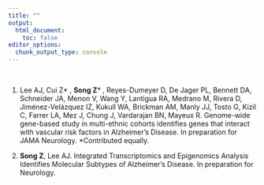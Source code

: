 ```yaml
---
title: ""
output:
  html_document: 
    toc: false
editor_options: 
  chunk_output_type: console
---
```


&nbsp;

1.	Lee AJ, Cui Z* , **Song Z*** , Reyes-Dumeyer D, De Jager PL, Bennett DA, Schneider JA, Menon V, Wang Y, Lantigua RA, Medrano M, Rivera D, Jiménez-Velázquez IZ, Kukull WA, Brickman AM, Manly JJ, Tosto G, Kizil C, Farrer LA, Mez J, Chung J, Vardarajan BN, Mayeux R. Genome-wide gene-based study in multi-ethnic cohorts identifies genes that interact with vascular risk factors in Alzheimer’s Disease. In preparation for JAMA Neurology. *Contributed equally.

2.	**Song Z**, Lee AJ. Integrated Transcriptomics and Epigenomics Analysis Identifies Molecular Subtypes of Alzheimer's Disease. In preparation for Neurology.
